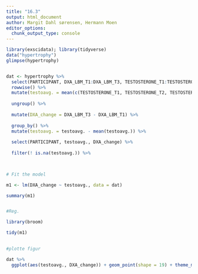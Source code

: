 ```yaml
---
title: "16.3"
output: html_document
author: Margit Dahl sørensen, Hermann Moen 
editor_options: 
  chunk_output_type: console
---
```


```r

library(exscidata); library(tidyverse)
data("hypertrophy")
glimpse(hypertrophy)


dat <- hypertrophy %>%
  select(PARTICIPANT, DXA_LBM_T1:DXA_LBM_T3, TESTOSTERONE_T1:TESTOSTERONE_T3) %>%
  rowwise() %>%
  mutate(testoavg. = mean(c(TESTOSTERONE_T1, TESTOSTERONE_T2, TESTOSTERONE_T3), na.rm=TRUE)) %>%
  
  ungroup() %>%
  
  mutate(DXA_change = DXA_LBM_T3 - DXA_LBM_T1) %>%
  
  group_by() %>%
  mutate(testoavg. = testoavg. - mean(testoavg.)) %>%
  
  select(PARTICIPANT, testoavg., DXA_change) %>%
  
  filter(! is.na(testoavg.)) %>%
  


# Fit the model

m1 <- lm(DXA_change ~ testoavg., data = dat)

summary(m1) 


#Reg.

library(broom) 

tidy(m1)
 

#plotte figur

dat %>%
  ggplot(aes(testoavg., DXA_change)) + geom_point(shape = 19) + theme_minimal() + geom_smooth(method = "lm") + labs(x = "Gjennomsnittlig testosteron", y = "Endring i DXA") 

  
  
```

